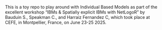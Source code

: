 This is a toy repo to play around with Individual Based Models as part of the excellent workshop "IBMs & Spatially explicit IBMs with NetLogoR" by Bauduin S., Speakman C., and Harraiz Fernandez C, which took place at CEFE, in Montpellier, France, on June 23-25 2025.
